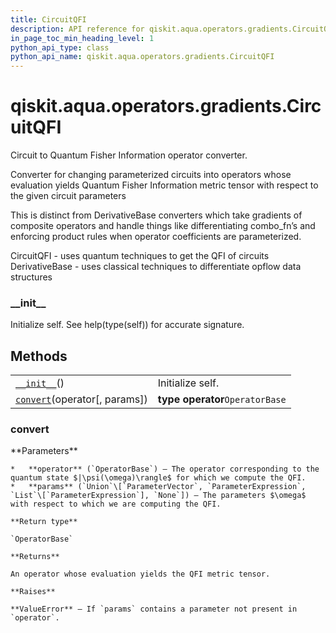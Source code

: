 ```yaml
---
title: CircuitQFI
description: API reference for qiskit.aqua.operators.gradients.CircuitQFI
in_page_toc_min_heading_level: 1
python_api_type: class
python_api_name: qiskit.aqua.operators.gradients.CircuitQFI
---
```


# qiskit.aqua.operators.gradients.CircuitQFI

<Class id="qiskit.aqua.operators.gradients.CircuitQFI" isDedicatedPage={true} github="https://github.com/qiskit-community/qiskit-aqua/tree/stable/0.9/qiskit/aqua/operators/gradients/circuit_qfis/circuit_qfi.py" signature="CircuitQFI">
  Circuit to Quantum Fisher Information operator converter.

  Converter for changing parameterized circuits into operators whose evaluation yields Quantum Fisher Information metric tensor with respect to the given circuit parameters

  This is distinct from DerivativeBase converters which take gradients of composite operators and handle things like differentiating combo\_fn’s and enforcing product rules when operator coefficients are parameterized.

  CircuitQFI - uses quantum techniques to get the QFI of circuits DerivativeBase - uses classical techniques to differentiate opflow data structures

  ### \_\_init\_\_

  <Function id="qiskit.aqua.operators.gradients.CircuitQFI.__init__" name="__init__" signature="__init__()">
    Initialize self. See help(type(self)) for accurate signature.
  </Function>

  ## Methods

  |                                                                                                                                            |                                 |
  | ------------------------------------------------------------------------------------------------------------------------------------------ | ------------------------------- |
  | [`__init__`](#qiskit.aqua.operators.gradients.CircuitQFI.__init__ "qiskit.aqua.operators.gradients.CircuitQFI.__init__")()                 | Initialize self.                |
  | [`convert`](#qiskit.aqua.operators.gradients.CircuitQFI.convert "qiskit.aqua.operators.gradients.CircuitQFI.convert")(operator\[, params]) | **type operator**`OperatorBase` |

  ### convert

  <Function id="qiskit.aqua.operators.gradients.CircuitQFI.convert" name="convert" signature="abstract convert(operator, params=None)">
    **Parameters**

    *   **operator** (`OperatorBase`) – The operator corresponding to the quantum state $|\psi(\omega)\rangle$ for which we compute the QFI.
    *   **params** (`Union`\[`ParameterVector`, `ParameterExpression`, `List`\[`ParameterExpression`], `None`]) – The parameters $\omega$ with respect to which we are computing the QFI.

    **Return type**

    `OperatorBase`

    **Returns**

    An operator whose evaluation yields the QFI metric tensor.

    **Raises**

    **ValueError** – If `params` contains a parameter not present in `operator`.
  </Function>
</Class>


